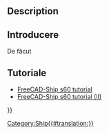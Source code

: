 <languages/>
{{UnfinishedDocu}}

{{Docnav
|[[Ship_Capacity|Tank capacity curve]]
|[[Ship_GZ|GZ curve computation]]
|[[Ship_Workbench|Ship]]
|IconL=Ship_Capacity.svg
|IconR=Ship_GZ.svg
|IconC=Workbench_Ship.svg
}}

<div class="mw-translate-fuzzy">
{{GuiCommand|Name=Ship Loading|MenuLocation=Weights → Create a new loading condition||Workbenches=[[Ship Workbench|Ship]]|Shortcut=|SeeAlso=}}
</div>

== Description == 

<div class="mw-translate-fuzzy">
==Introducere==
De făcut
</div>

==Tutoriale==

<div class="mw-translate-fuzzy">
* [[FreeCAD-Ship s60 tutorial|FreeCAD-Ship s60 tutorial ]]
* [[FreeCAD-Ship s60 tutorial (II)|FreeCAD-Ship s60 tutorial (II)]]
</div> 


{{Docnav
|[[Ship_Capacity|Tank capacity curve]]
|[[Ship_GZ|GZ curve computation]]
|[[Ship_Workbench|Ship]]
|IconL=Ship_Capacity.svg
|IconR=Ship_GZ.svg
|IconC=Workbench_Ship.svg
}}

{{Userdocnavi{{#translation:}}}}
[[Category:Ship{{#translation:}}]]